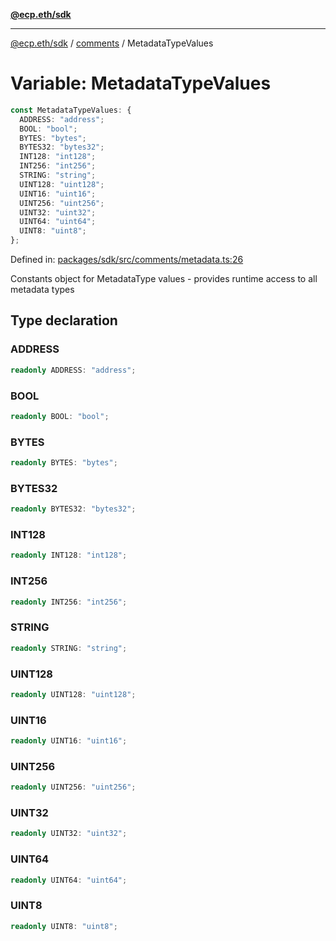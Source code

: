 [**@ecp.eth/sdk**](../../index.mdx)

***

[@ecp.eth/sdk](/sdk-reference/index.mdx) / [comments](/sdk-reference/comments/index.mdx) / MetadataTypeValues

# Variable: MetadataTypeValues

```ts
const MetadataTypeValues: {
  ADDRESS: "address";
  BOOL: "bool";
  BYTES: "bytes";
  BYTES32: "bytes32";
  INT128: "int128";
  INT256: "int256";
  STRING: "string";
  UINT128: "uint128";
  UINT16: "uint16";
  UINT256: "uint256";
  UINT32: "uint32";
  UINT64: "uint64";
  UINT8: "uint8";
};
```

Defined in: [packages/sdk/src/comments/metadata.ts:26](https://github.com/ecp-eth/comments-monorepo/blob/main/packages/sdk/src/comments/metadata.ts#L26)

Constants object for MetadataType values - provides runtime access to all metadata types

## Type declaration

### ADDRESS

```ts
readonly ADDRESS: "address";
```

### BOOL

```ts
readonly BOOL: "bool";
```

### BYTES

```ts
readonly BYTES: "bytes";
```

### BYTES32

```ts
readonly BYTES32: "bytes32";
```

### INT128

```ts
readonly INT128: "int128";
```

### INT256

```ts
readonly INT256: "int256";
```

### STRING

```ts
readonly STRING: "string";
```

### UINT128

```ts
readonly UINT128: "uint128";
```

### UINT16

```ts
readonly UINT16: "uint16";
```

### UINT256

```ts
readonly UINT256: "uint256";
```

### UINT32

```ts
readonly UINT32: "uint32";
```

### UINT64

```ts
readonly UINT64: "uint64";
```

### UINT8

```ts
readonly UINT8: "uint8";
```
